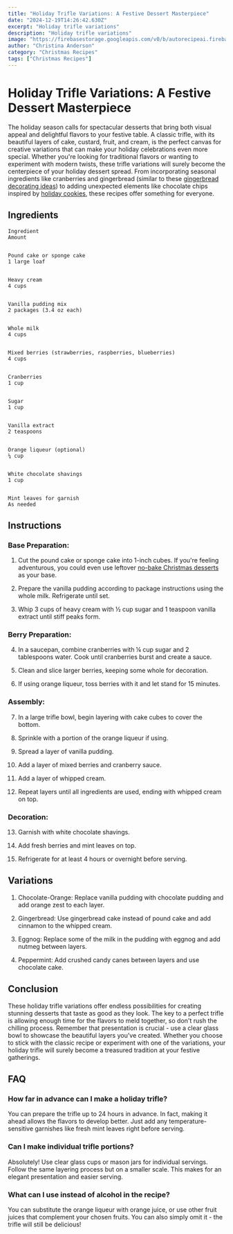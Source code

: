 ```yaml
---
title: "Holiday Trifle Variations: A Festive Dessert Masterpiece"
date: "2024-12-19T14:26:42.630Z"
excerpt: "Holiday trifle variations"
description: "Holiday trifle variations"
image: "https://firebasestorage.googleapis.com/v0/b/autorecipeai.firebasestorage.app/o/generated-images%2F1734618400780-9zdtxzzp23q.jpg?alt=media&token=b1bbb404-0527-48cc-bec1-046e3ea62af9"
author: "Christina Anderson"
category: "Christmas Recipes"
tags: ["Christmas Recipes"]
---
```


# Holiday Trifle Variations: A Festive Dessert Masterpiece


The holiday season calls for spectacular desserts that bring both visual appeal and delightful flavors to your festive table. A classic trifle, with its beautiful layers of cake, custard, fruit, and cream, is the perfect canvas for creative variations that can make your holiday celebrations even more special. Whether you're looking for traditional flavors or wanting to experiment with modern twists, these trifle variations will surely become the centerpiece of your holiday dessert spread. From incorporating seasonal ingredients like cranberries and gingerbread (similar to these [gingerbread decorating ideas](https://healtystack.com/gingerbread-cookie-decorating/)) to adding unexpected elements like chocolate chips inspired by [holiday cookies](https://healtystack.com/chocolate-chip-holiday-cookies/), these recipes offer something for everyone.



## Ingredients




    Ingredient
    Amount


    Pound cake or sponge cake
    1 large loaf


    Heavy cream
    4 cups


    Vanilla pudding mix
    2 packages (3.4 oz each)


    Whole milk
    4 cups


    Mixed berries (strawberries, raspberries, blueberries)
    4 cups


    Cranberries
    1 cup


    Sugar
    1 cup


    Vanilla extract
    2 teaspoons


    Orange liqueur (optional)
    ¼ cup


    White chocolate shavings
    1 cup


    Mint leaves for garnish
    As needed





## Instructions


### Base Preparation:

1. Cut the pound cake or sponge cake into 1-inch cubes. If you're feeling adventurous, you could even use leftover [no-bake Christmas desserts](https://healtystack.com/no-bake-christmas-dessert/) as your base.


2. Prepare the vanilla pudding according to package instructions using the whole milk. Refrigerate until set.


3. Whip 3 cups of heavy cream with ½ cup sugar and 1 teaspoon vanilla extract until stiff peaks form.



### Berry Preparation:

4. In a saucepan, combine cranberries with ¼ cup sugar and 2 tablespoons water. Cook until cranberries burst and create a sauce.


5. Clean and slice larger berries, keeping some whole for decoration.


6. If using orange liqueur, toss berries with it and let stand for 15 minutes.



### Assembly:

7. In a large trifle bowl, begin layering with cake cubes to cover the bottom.


8. Sprinkle with a portion of the orange liqueur if using.


9. Spread a layer of vanilla pudding.


10. Add a layer of mixed berries and cranberry sauce.


11. Add a layer of whipped cream.


12. Repeat layers until all ingredients are used, ending with whipped cream on top.



### Decoration:

13. Garnish with white chocolate shavings.


14. Add fresh berries and mint leaves on top.


15. Refrigerate for at least 4 hours or overnight before serving.



## Variations


1. Chocolate-Orange: Replace vanilla pudding with chocolate pudding and add orange zest to each layer.


2. Gingerbread: Use gingerbread cake instead of pound cake and add cinnamon to the whipped cream.


3. Eggnog: Replace some of the milk in the pudding with eggnog and add nutmeg between layers.


4. Peppermint: Add crushed candy canes between layers and use chocolate cake.



## Conclusion


These holiday trifle variations offer endless possibilities for creating stunning desserts that taste as good as they look. The key to a perfect trifle is allowing enough time for the flavors to meld together, so don't rush the chilling process. Remember that presentation is crucial - use a clear glass bowl to showcase the beautiful layers you've created. Whether you choose to stick with the classic recipe or experiment with one of the variations, your holiday trifle will surely become a treasured tradition at your festive gatherings.



## FAQ


### How far in advance can I make a holiday trifle?

You can prepare the trifle up to 24 hours in advance. In fact, making it ahead allows the flavors to develop better. Just add any temperature-sensitive garnishes like fresh mint leaves right before serving.



### Can I make individual trifle portions?

Absolutely! Use clear glass cups or mason jars for individual servings. Follow the same layering process but on a smaller scale. This makes for an elegant presentation and easier serving.



### What can I use instead of alcohol in the recipe?

You can substitute the orange liqueur with orange juice, or use other fruit juices that complement your chosen fruits. You can also simply omit it - the trifle will still be delicious!

